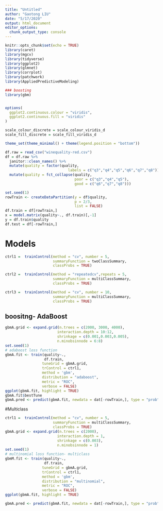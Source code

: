 ```yaml
---
title: "Untitled"
author: "Gaotong LIU"
date: "5/17/2020"
output: html_document
editor_options: 
  chunk_output_type: console
---
```


```r
knitr::opts_chunk$set(echo = TRUE)
library(caret)
library(mgcv)
library(tidyverse)
library(ggplot2)
library(glmnet)
library(corrplot)
library(patchwork)
library(AppliedPredictiveModeling)

### boosting
library(gbm)


options(
  ggplot2.continuous.colour = "viridis",
  ggplot2.continuous.fill = "viridis"
)

scale_colour_discrete = scale_colour_viridis_d
scale_fill_discrete = scale_fill_viridis_d

theme_set(theme_minimal() + theme(legend.position = "bottom"))
```

```r
df.raw = read_csv("winequality-red.csv")
df = df.raw %>% 
  janitor::clean_names() %>% 
  mutate(quality = factor(quality, 
                             labels = c("q3","q4","q5","q6","q7","q8"))) %>% 
  mutate(quality = fct_collapse(quality,
                                poor = c("q3","q4","q5"),
                                good = c("q6","q7","q8")))

set.seed(1)
rowTrain <- createDataPartition(y = df$quality,
                                p = 2/3,
                                list = FALSE)
df.train = df[rowTrain,]
x = model.matrix(quality~., df.train)[,-1]
y = df.train$quality
df.test = df[-rowTrain,]

```

# Models
```r
ctrl1 =  trainControl(method = "cv", number = 5,
                      summaryFunction = twoClassSummary,
                      classProbs = TRUE)

ctrl2 =  trainControl(method = "repeatedcv",repeats = 5,
                      summaryFunction = multiClassSummary,
                      classProbs = TRUE)

ctrl3 =  trainControl(method = "cv", number = 10,
                      summaryFunction = multiClassSummary,
                      classProbs = TRUE)
```

## boositng- AdaBoost

```r

gbmA.grid <- expand.grid(n.trees = c(2000, 3000, 4000),
                        interaction.depth = 10:12,
                        shrinkage = c(0.001,0.003,0.005),
                        n.minobsinnode = 6:8)
set.seed(1)
# adaboost loss function
gbmA.fit <- train(quality~., 
                  df.train, 
                 tuneGrid = gbmA.grid,
                 trControl = ctrl1,
                 method = 'gbm',
                 distribution = "adaboost",
                 metric = "ROC",
                 verbose = FALSE)
ggplot(gbmA.fit, highlight = TRUE)
gbmA.fit$bestTune
gbmA.pred <- predict(gbmA.fit, newdata = dat[-rowTrain,], type = "prob")[,1]
```

#Multiclass
```r
ctrl1 =  trainControl(method = "cv", number = 5,
                      summaryFunction = multiClassSummary,
                      classProbs = TRUE)
gbmA.grid <- expand.grid(n.trees = c(2000),
                        interaction.depth = 1,
                        shrinkage = c(0.003),
                        n.minobsinnode = 1)
set.seed(1)
# multinomial loss function- multiclass
gbmM.fit <- train(quality~., 
                  df.train, 
                 tuneGrid = gbmA.grid,
                 trControl = ctrl1,
                 method = 'gbm',
                 distribution = "multinomial",
                 metric = "ROC",
                 verbose = FALSE)
ggplot(gbmA.fit, highlight = TRUE)

gbmA.pred <- predict(gbmA.fit, newdata = dat[-rowTrain,], type = "prob")[,1]
```
